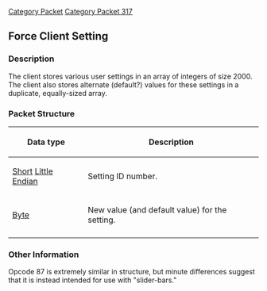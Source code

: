 [[Category Packet]]
[[Category Packet 317]]
{{packet|name=Force client setting|description=Forcefully alters a client setting value and default value to some supplied value.|opcode=36|type=Fixed|length=3|revision=317}}
== Force Client Setting ==

=== Description ===

The client stores various user settings in an array of integers of size 2000. The client also stores alternate (default?) values for these settings in a duplicate, equally-sized array.

=== Packet Structure ===

{| border=2
! Data type
! Description
|-
| [[Data Types#Standard data types|Short]] [[Data Types#Byte Order|Little Endian]]
| Setting ID number.
|-
| [[Data Types#Standard data types|Byte]]
| New value (and default value) for the setting.
|-
|}

=== Other Information ===
Opcode 87 is extremely similar in structure, but minute differences suggest that it is instead intended for use with "slider-bars."